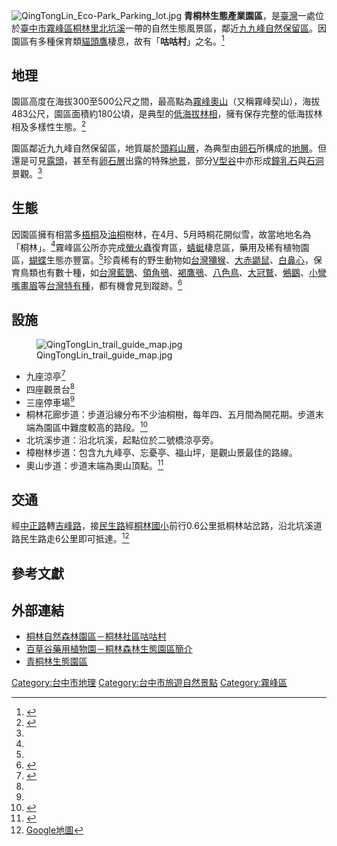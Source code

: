 [[File:QingTongLin_Eco-Park_Parking_lot.jpg|thumb]]
'''青桐林生態產業園區'''，是[[臺灣|臺灣]]一處位於[[臺中市|臺中市]][[霧峰區|霧峰區]][[桐林里|桐林里]][[北坑溪|北坑溪]]一帶的自然生態風景區，鄰近[[九九峰自然保留區|九九峰自然保留區]]。因園區有多種保育類[[貓頭鷹|貓頭鷹]]棲息，故有「'''咕咕村'''」之名。<ref name="林重鎣">{{cite web |url=http://www.nownews.com/n/2015/07/28/1762430 |title=霧峰警分局辦青少年生態活動 到桐林社區參觀貓頭鷹 |author=林重鎣 |publisher=今日傳媒（股）公司 |accessdate=2016-04-20 |language=zh-tw |date=2015-07-28 }}</ref>

== 地理 ==
園區高度在海拔300至500公尺之間，最高點為[[霧峰奧山|霧峰奧山]]（又稱霧峰契山），海拔483公尺，園區面積約180公頃，是典型的[[低海拔林相|低海拔林相]]，擁有保存完整的低海拔林相及多樣性生態。<ref name="oldnews">{{cite web |url=http://www.oldnews.taichung.gov.tw/news_b_view.asp?bull_id=41866 |title=縣府十四日辦理霧峰青桐林生態產業園區揭牌活動 |work=臺中縣歷史新聞查詢 |author=臺中縣政府 |publisher=臺中市政府新聞局 |accessdate=2011-04-22 |language=zh-tw |date=2010-11-09 }}</ref>

園區鄰近九九峰自然保留區，地質屬於[[頭嵙山層|頭嵙山層]]，為典型由[[卵石|卵石]]所構成的[[地層|地層]]。但還是可見[[露頭|露頭]]，甚至有[[卵石層|卵石層]]出露的特殊[[地景|地景]]，部分[[V型谷|V型谷]]中亦形成[[鐘乳石|鐘乳石]]與[[石洞|石洞]]景觀。<ref name="wffa"/>

== 生態 ==
因園區擁有相當多[[梧桐|梧桐]]及[[油桐|油桐]]樹林，在4月、5月時桐花開似雪，故當地地名為「桐林」。<ref name="wffa"/>霧峰區公所亦完成[[螢火蟲|螢火蟲]]復育區，[[蜻蜓|蜻蜓]]棲息區，藥用及稀有植物園區，[[蝴蝶|蝴蝶]]生態亦豐富。<ref name="wffa"/>珍貴稀有的野生動物如[[台灣獼猴|台灣獼猴]]、[[大赤鼯鼠|大赤鼯鼠]]、[[白鼻心|白鼻心]]，保育鳥類也有數十種，如[[台灣藍鵲|台灣藍鵲]]、[[領角鴞|領角鴞]]、[[褐鷹鴞|褐鷹鴞]]、[[八色鳥|八色鳥]]、[[大冠鷲|大冠鷲]]、[[鵂鶹|鵂鶹]]、[[小彎嘴畫眉|小彎嘴畫眉]]等[[台灣特有種|台灣特有種]]，都有機會見到蹤跡。<ref name="wffa">{{cite web |url=http://www.wffa.org.tw/ezfiles/wffa/img/img/26504 |title=桐林自然森林園區－桐林社區咕咕村 |work=霧峰區農會 |author= |publisher=霧峰區農會 |accessdate=2011-04-22 |language=zh-tw |date= }}{{deadlink}}</ref>

== 設施 ==
[[File:QingTongLin_trail_guide_map.jpg|thumb]]
*九座涼亭<ref name="俞泊霖">{{cite web |url=http://www.libertytimes.com.tw/2010/new/nov/15/today-center11.htm |title=青桐林生態園區 展新貌 |work=自由時報 |author=俞泊霖 |publisher=自由時報 |accessdate=2011-04-22 |language=zh-tw |date=2010-11-15 }}</ref>
*四座觀景台<ref name="俞泊霖"/>
*三座停車場<ref name="俞泊霖"/>
*桐林花廊步道：步道沿線分布不少油桐樹，每年四、五月間為開花期。步道末端為園區中難度較高的路段。<ref name="wracb">{{cite web |url=http://www.wracb.gov.tw/fp.asp?fpage=cp&xItem=5358&ctNode=661&mp=6 |title=本局辦理霧峰青桐林生態產業園區登山健行活動 |work=經濟部水利署中區水資源局 |author=秘書室 |publisher=經濟部水利署中區水資源局 |accessdate=2011-04-22 |language=zh-tw |date=2010-04-21 }}</ref>
*北坑溪步道：沿北坑溪，起點位於二號橋涼亭旁。
*樟樹林步道：包含九九峰亭、忘憂亭、福山坪，是觀山景最佳的路線。
*奧山步道：步道末端為奧山頂點。<ref name="林重榮">{{cite web |url=http://www.nownews.com/2010/11/14/11490-2664176.htm#ixzz1KGSDNMX3 |title=霧峰青桐林生態產業園區熱鬧揭牌 |work=NOWnews今日新聞網 |author=林重榮 |publisher=今日傳媒（股）公司 |accessdate=2011-04-22 |language=zh-tw |date=2010-11-14 }}</ref>

== 交通 ==
經[[中正路_(霧峰區)|中正路]]轉[[吉峰路|吉峰路]]，接[[民生路_(霧峰區)|民生路]]經[[臺中市霧峰區桐林國小|桐林國小]]前行0.6公里抵桐林站岔路，沿北坑溪道路民生路走6公里即可抵達。<ref>[http://maps.google.com.tw/maps?f=d&source=s_d&saddr=%E5%90%89%E5%B3%B0%E8%B7%AF%2F%E4%B8%AD108-1%E9%84%89%E9%81%93&daddr=%E5%90%89%E5%B3%B0%E8%B7%AF%2F%E4%B8%AD108-1%E9%84%89%E9%81%93+to:%E6%B0%91%E7%94%9F%E8%B7%AF%2F%E4%B8%AD108%E9%84%89%E9%81%93+to:%E6%B0%91%E7%94%9F%E8%B7%AF%2F%E4%B8%AD108%E9%84%89%E9%81%93+to:%E5%8C%97%E5%9D%91%E7%94%A2%E6%A5%AD%E9%81%93%E8%B7%AF%2F%E6%B0%91%E7%94%9F%E8%B7%AF+to:%E5%8C%97%E5%9D%91%E7%94%A2%E6%A5%AD%E9%81%93%E8%B7%AF%2F%E6%B0%91%E7%94%9F%E8%B7%AF&geocode=FUZdbwEdyrsxBw%3BFYZgbwEd6_gxBw%3BFfI4bwEdskYyBw%3BFeonbwEdMlMyBw%3BFcUCbwEd6uoyBw%3BFejybgEdfQUzBw&hl=zh-TW&mra=mi&mrsp=4&sz=16&sll=24.050089,120.77661&sspn=0.010895,0.01929&brcurrent=3,0x346924c869a6e81d:0xa210e293b2c5187e,0,0x3468e3a526368bad:0x777b3c12a6c3f2f&ie=UTF8&ll=24.042702,120.757599&spn=0.087163,0.154324&z=13 Google地圖]</ref>

==參考文獻==
<references />

==外部連結==
{{commons category|Qing Tong Lin Eco Park}}
*[http://www.wffa.org.tw/ezfiles/wffa/img/img/26504/ 桐林自然森林園區－桐林社區咕咕村]
*[http://www.herbs-garden.idv.tw/news.php?ID=19/ 百草谷藥用植物園－桐林森林生態園區簡介]
*[http://travel.taichung.gov.tw/zh-tw/Attractions/Intro/1073/青桐林生態園區 青桐林生態園區]

[[Category:台中市地理|Category:台中市地理]]
[[Category:台中市旅遊自然景點|Category:台中市旅遊自然景點]]
[[Category:霧峰區|Category:霧峰區]]